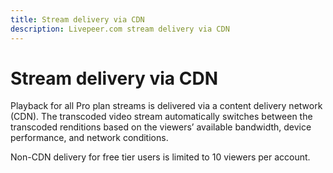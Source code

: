 ```yaml
---
title: Stream delivery via CDN
description: Livepeer.com stream delivery via CDN
---
```


# Stream delivery via CDN

Playback for all Pro plan streams is delivered via a content delivery network (CDN). The transcoded video stream automatically switches between the transcoded renditions based on the viewers’ available bandwidth, device performance, and network conditions.

Non-CDN delivery for free tier users is limited to 10 viewers per account.
